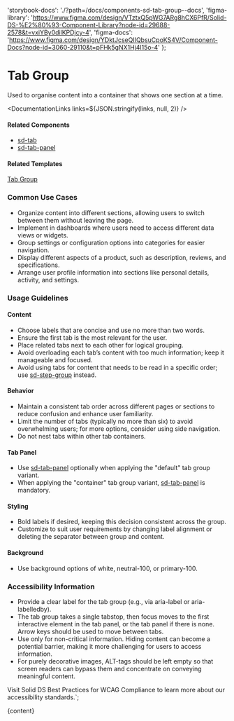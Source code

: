 

  'storybook-docs': './?path=/docs/components-sd-tab-group--docs',
  'figma-library':
    'https://www.figma.com/design/VTztxQ5pWG7ARg8hCX6PfR/Solid-DS-%E2%80%93-Component-Library?node-id=29688-2578&t=vxiYBy0dilKPDjcy-4',
  'figma-docs':
    'https://www.figma.com/design/YDktJcseQIIQbsuCpoKS4V/Component-Docs?node-id=3060-29110&t=pFHk5gNX1Hj4l15o-4'
};

# Tab Group

Used to organise content into a container that shows one section at a time.

<DefaultStory />

<DocumentationLinks links=${JSON.stringify(links, null, 2)} />

#### Related Components

- [sd-tab](./?path=/docs/components-sd-tab--docs)
- [sd-tab-panel](./?path=/docs/components-sd-tab-panel--docs)

#### Related Templates

[Tab Group](./?path=/docs/templates-tab-group--docs)

### Common Use Cases

- Organize content into different sections, allowing users to switch between them without leaving the page.
- Implement in dashboards where users need to access different data views or widgets.
- Group settings or configuration options into categories for easier navigation.
- Display different aspects of a product, such as description, reviews, and specifications.
- Arrange user profile information into sections like personal details, activity, and settings.

### Usage Guidelines

#### Content

- Choose labels that are concise and use no more than two words.
- Ensure the first tab is the most relevant for the user.
- Place related tabs next to each other for logical grouping.
- Avoid overloading each tab’s content with too much information; keep it manageable and focused.
- Avoid using tabs for content that needs to be read in a specific order; use [sd-step-group](./?path=/docs/components-sd-step-group--docs) instead.

#### Behavior

- Maintain a consistent tab order across different pages or sections to reduce confusion and enhance user familiarity.
- Limit the number of tabs (typically no more than six) to avoid overwhelming users; for more options, consider using side navigation.
- Do not nest tabs within other tab containers.

#### Tab Panel

- Use [sd-tab-panel](./?path=/docs/components-sd-tab-panel--docs) optionally when applying the "default" tab group variant.
- When applying the "container" tab group variant, [sd-tab-panel](./?path=/docs/components-sd-tab-panel--docs) is mandatory.

#### Styling

- Bold labels if desired, keeping this decision consistent across the group.
- Customize to suit user requirements by changing label alignment or deleting the separator between group and content.

#### Background

- Use background options of white, neutral-100, or primary-100.

### Accessibility Information

- Provide a clear label for the tab group (e.g., via aria-label or aria-labelledby).
- The tab group takes a single tabstop, then focus moves to the first interactive element in the tab panel, or the tab panel if there is none. Arrow keys should be used to move between tabs.
- Use only for non-critical information. Hiding content can become a potential barrier, making it more challenging for users to access information.
- For purely decorative images, ALT-tags should be left empty so that screen readers can bypass them and concentrate on conveying meaningful content.

Visit <sd-link href="https://www.figma.com/design/YDktJcseQIIQbsuCpoKS4V/Component-Docs?node-id=10708-5011&t=Z1FxSGWkmXG5r5sw-4" target="_blank">Solid DS Best Practices for WCAG Compliance</sd-link> to learn more about our accessibility standards.`;

<Meta title="Components/sd-tab-group/Overview" />

<OverviewFormatter story={SdTabGroupStories.Default}>{content}</OverviewFormatter>
